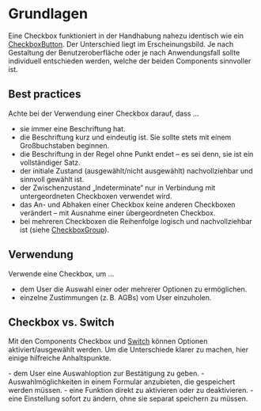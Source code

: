# Grundlagen

Eine Checkbox funktioniert in der Handhabung nahezu identisch wie ein
[CheckboxButton](/03-components/form-controls/checkbox-button). Der Unterschied
liegt im Erscheinungsbild. Je nach Gestaltung der Benutzeroberfläche oder je
nach Anwendungsfall sollte individuell entschieden werden, welche der beiden
Components sinnvoller ist.

## Best practices

Achte bei der Verwendung einer Checkbox darauf, dass ...

- sie immer eine Beschriftung hat.
- die Beschriftung kurz und eindeutig ist. Sie sollte stets mit einem
  Großbuchstaben beginnen.
- die Beschriftung in der Regel ohne Punkt endet – es sei denn, sie ist ein
  vollständiger Satz.
- der initiale Zustand (ausgewählt/nicht ausgewählt) nachvollziehbar und
  sinnvoll gewählt ist.
- der Zwischenzustand „Indeterminate“ nur in Verbindung mit untergeordneten
  Checkboxen verwendet wird.
- das An- und Abhaken einer Checkbox keine anderen Checkboxen verändert – mit
  Ausnahme einer übergeordneten Checkbox.
- bei mehreren Checkboxen die Reihenfolge logisch und nachvollziehbar ist (siehe
  [CheckboxGroup](/03-components/form-controls/checkbox-group)).

## Verwendung

Verwende eine Checkbox, um ...

- dem User die Auswahl einer oder mehrerer Optionen zu ermöglichen.
- einzelne Zustimmungen (z. B. AGBs) vom User einzuholen.

## Checkbox vs. Switch

Mit den Components Checkbox und [Switch](/03-components/form-controls/switch)
können Optionen aktiviert/ausgewählt werden. Um die Unterschiede klarer zu
machen, hier einige hilfreiche Anhaltspunkte.

<DoAndDont>
  <Plain heading="Verwende eine Checkbox, um z. B. ...">
    - dem User eine Auswahloption zur Bestätigung zu geben.
    - Auswahlmöglichkeiten in einem Formular anzubieten, die gespeichert werden müssen.

  </Plain>

  <Plain heading="Verwende einen Switch, um z. B. ...">
    - eine Funktion direkt zu aktivieren oder zu deaktivieren.
    - eine Einstellung sofort zu ändern, ohne sie separat speichern zu müssen.

  </Plain>
</DoAndDont>
